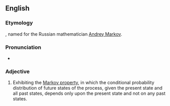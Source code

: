 ==English==


===Etymology===

{{suffix|Markov|ian}}, named for the Russian mathematician [[w:Andrey Markov|Andrey Markov]].

===Pronunciation===

*{{IPA|maɹˈkoʊviən}} {{qualifier|US}}

===Adjective===
{{en-adj|-}}

#{{statistics|of a process}} Exhibiting the [[w:Markov property|Markov property]], in which the conditional probability distribution of future states of the process, given the present state and all past states, depends only upon the present state and not on any past states.
{{pedialite|Markov property|the Markov property}}